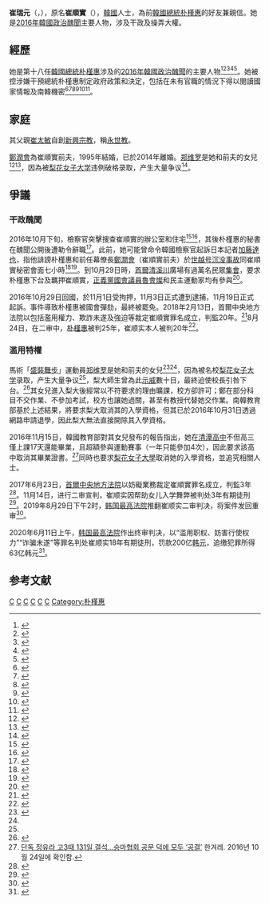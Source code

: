 {{Distinguish|崔真實}}
{{noteTA
|1=zh-hans:盛装舞步; zh-tw:馬場馬術; zh-hk:盛裝舞步;
}}

{{Infobox person
|name=崔瑞元
|native_name = {{lang|ko|崔順實}}（{{lang|ko|최순실}}）
|gender = 女
|image=
|caption=
|birth_name= {{lang|ko|崔畢女}}（{{lang|ko|최필녀}}）
|birth_date={{birth date and age|1956|6|23}}
|nationality = {{ROK}}
|birth_place= {{KOR}}[[首爾特別市|首爾特別市]][[麻浦區|麻浦區]]{{link-ko|阿峴洞|아현동}}
|death_date=
|death_place=
|religion = [[永世教|永世教]]
|language = [[韓語|韓語]]
|education= [[檀國大學|檀國大學]]
|spouse = {{marriage|[[鄭潤會|鄭潤會]]|1995|2014|reason=divorced}}
|parents = [[崔太敏|崔太敏]]（父親）
|children = [[郑维羅|郑维羅]]（女兒）
|module={{Infobox name module
| hangul  = 최순실
| hanja   = 崔順實
| rr      = Choe Sun-sil
| mr      = Ch'oe Sun-sil
}}
|module2={{Infobox name module
| title   = 本名
| hangul  = 최필녀
| hanja   = 崔畢女
| rr      = Choe Pillyeo
| mr      = Ch'oe P'illyŏ
}}
|module3={{Infobox name module
| title   = [[官章名|官章名]]（身份证姓名）
| hangul  = 최서원
| hanja   = 崔瑞元
| rr      = Choe Seo-won
| mr      = Ch'oe Sŏ-wŏn
}}
}}

'''崔瑞元'''（{{kor|최서원}}，{{bd|1956年|6月23日}}），原名'''崔順實'''（{{kor|최순실}}），[[韓國|韓國]]人士，為前[[韓國總統|韓國總統]][[朴槿惠|朴槿惠]]的好友兼親信。她是[[2016年韓國政治醜聞|2016年韓國政治醜聞]]主要人物，涉及干政及操弄大權。

==經歷==
她是第十八任[[韓國總統|韓國總統]][[朴槿惠|朴槿惠]]涉及的[[2016年韓國政治醜聞|2016年韓國政治醜聞]]的主要人物<ref>{{cite web|url=http://www.nytimes.com/2016/10/28/world/asia/south-korea-choi-soon-sil.html?_r=0|title=A Presidential Friendship Has Many South Koreans Crying Foul|date=October 27, 2016|website=New York Times|accessdate=2016-10-29|archive-date=2016-12-11|archive-url=https://web.archive.org/web/20161211102435/http://www.nytimes.com/2016/10/28/world/asia/south-korea-choi-soon-sil.html?_r=0|dead-url=no}}</ref><ref>{{cite web|url=http://qz.com/821612/a-rasputinesque-mystery-woman-and-a-cultish-religion-could-take-down-south-koreas-president-park-geun-hye/|date=October 28, 2016|title=A Rasputinesque mystery woman and a cultish religion could take down South Korea’s president|website=Quartz|accessdate=2016-10-29|archive-date=2016-11-22|archive-url=https://web.archive.org/web/20161122001709/http://qz.com/821612/a-rasputinesque-mystery-woman-and-a-cultish-religion-could-take-down-south-koreas-president-park-geun-hye/|dead-url=no}}</ref><ref>{{cite web|url=http://english.hani.co.kr/arti/english_edition/e_national/767405.html|date=October 26, 2016|title=‘It’s actually a system where Choi Sun-sil tells the President what to do’|website=The Hankyoreh|accessdate=2016-10-29|archive-date=2017-01-04|archive-url=https://web.archive.org/web/20170104015724/http://english.hani.co.kr/arti/english_edition/e_national/767405.html|dead-url=yes}}</ref><ref>{{cite web|url=https://www.koreatimes.co.kr/www/news/nation/2016/10/116_216623.html|date=October 23, 2016|title=Investigations into 'Choi Soon-sil gate' widening|website=The Korea Times|accessdate=2016-10-29|archive-date=2017-01-13|archive-url=https://web.archive.org/web/20170113121620/https://www.koreatimes.co.kr/www/news/nation/2016/10/116_216623.html|dead-url=no}}</ref><ref>{{cite web|title=Key suspects still at large in Choi Sun-sil probe|url=http://koreajoongangdaily.joins.com/news/article/article.aspx?aid=3025312|accessdate=2016-10-29|date=October 25, 2016|website=韩国中央日报|archive-url=https://web.archive.org/web/20161108012749/http://koreajoongangdaily.joins.com/news/article/Article.aspx?aid=3025312|archive-date=2016-11-08|dead-url=yes}}</ref>。她被控涉嫌干預總統朴槿惠制定政府政策和決定，包括在未有官職的情況下得以閱讀國家情報及南韓機密<ref>{{cite web|url=http://www.koreaherald.com/view.php?ud=20161025000359|title=Presidential speeches found on confidante’s PC: report|date=October 25, 2016|website=The Korea Herald|accessdate=2016-10-29|archive-date=2017-07-29|archive-url=https://web.archive.org/web/20170729133706/http://www.koreaherald.com/view.php?ud=20161025000359|dead-url=no}}</ref><ref>{{cite web|url=https://www.washingtonpost.com/world/asia_pacific/south-koreas-presidency-on-the-brink-of-collapse-as-scandal-grows/2016/10/28/7639a2cc-1700-4ef7-a3a4-661b3ff989c4_story.html|title=South Korea’s presidency ‘on the brink of collapse’ as scandal grows|date=October 29, 2016|website=Washington Post|accessdate=2016-10-29|archive-date=2018-02-01|archive-url=https://web.archive.org/web/20180201151457/https://www.washingtonpost.com/world/asia_pacific/south-koreas-presidency-on-the-brink-of-collapse-as-scandal-grows/2016/10/28/7639a2cc-1700-4ef7-a3a4-661b3ff989c4_story.html|dead-url=no}}</ref><ref>{{cite web|title=Can Pres. Park be investigated over Choi Sun-sil scandal?|url=http://english.hani.co.kr/arti/english_edition/e_national/767846.html|accessdate=2016-10-29|date=October 28, 2016|website=[[韓民族日報|韓民族日報]]|archive-url=https://web.archive.org/web/20171208003941/http://english.hani.co.kr/arti/english_edition/e_national/767846.html|archive-date=2017-12-08|dead-url=no}}</ref><ref>{{cite web|url=http://www.straitstimes.com/asia/east-asia/troubling-revelations-about-seouls-shadow-president-the-korea-herald-columnist|title=Troubling revelations about Seoul's 'Shadow President': The Korea Herald columnist|date=October 27, 2016|website=[[海峽時報|海峽時報]]|accessdate=2016-10-29|archive-date=2017-12-08|archive-url=https://web.archive.org/web/20171208011824/http://www.straitstimes.com/asia/east-asia/troubling-revelations-about-seouls-shadow-president-the-korea-herald-columnist|dead-url=no}}</ref><ref>{{cite web|title=‘Choi-gate’ scandal snowballing|url=http://koreajoongangdaily.joins.com/news/article/article.aspx?aid=3025234|accessdate=2016-10-29|date=October 22, 2016|website=韩国中央日报|archive-url=https://web.archive.org/web/20171230230121/http://koreajoongangdaily.joins.com/news/article/article.aspx?aId=3025234|archive-date=2017-12-30|dead-url=no}}</ref><ref>{{cite web|url=https://www.washingtonpost.com/world/asia_pacific/south-koreas-leader-acknowledges-ties-to-woman-in-scandal/2016/10/25/def52790-9a91-11e6-b552-b1f85e484086_story.html|title=South Korea’s leader acknowledges ties to woman in scandal|date=October 25, 2016|website=[[華盛頓郵報|華盛頓郵報]]|accessdate=2016-10-29|archive-date=2018-12-16|archive-url=https://web.archive.org/web/20181216223319/https://www.washingtonpost.com/world/asia_pacific/south-koreas-leader-acknowledges-ties-to-woman-in-scandal/2016/10/25/def52790-9a91-11e6-b552-b1f85e484086_story.html|dead-url=no}}</ref>。

== 家庭 ==
其父親[[崔太敏|崔太敏]]自創[[新興宗教|新興宗教]]，稱[[永世教|永世教]]。

[[鄭潤會|鄭潤會]]為崔順實前夫，1995年結婚，已於2014年離婚。[[郑维罗|郑维罗]]是她和前夫的女兒<ref>{{cite news|last=Kim|first=Oi-hyun|title=Pres. Park's former aide and his wife may be at the center of ongoing scandal|url=http://english.hani.co.kr/arti/english_edition/e_national/667320.html|date=December 3, 2014|newspaper=[[韓民族日報|韓民族日報]]|access-date=23 September 2016|archive-date=2017-09-28|archive-url=https://web.archive.org/web/20170928072635/http://english.hani.co.kr/arti/english_edition/e_national/667320.html|dead-url=no}}</ref><ref name="#1">{{cite news |last=Park |first=Sojung |title=S. Korea wins gold in team dressage equestrian at Asiad |url=http://english.yonhapnews.co.kr/topic/2014/09/20/90/1350010000AEN20140920003001315F.html |date=September 20, 2014 |newspaper=[[Yonhap|Yonhap]] |access-date=23 September 2016 |archive-date=2016-12-20 |archive-url=https://web.archive.org/web/20161220072216/http://english.yonhapnews.co.kr/topic/2014/09/20/90/1350010000AEN20140920003001315F.html |dead-url=no }}</ref>，因為被[[梨花女子大学|梨花女子大学]]违例破格录取，产生大量争议<ref name="#2">{{cite news|last1=姜|first1=贵瑛|title=被指违例让总统亲友女儿入学 韩梨花女大校长辞职|url=http://www.zaobao.com.sg/znews/international/story20161020-679917|accessdate=2016-11-01|publisher=联合早报|date=2016-10-20|archiveurl=https://web.archive.org/web/20161101103141/http://www.zaobao.com.sg/znews/international/story20161020-679917|archivedate=2016-11-01|language=zh}}</ref>。

==爭議==
=== 干政醜聞 ===
2016年10月下旬，檢察官突擊搜查崔順實的辦公室和住宅<ref>{{cite web|url=http://www.channelnewsasia.com/news/asiapacific/south-korea-s-president-accused-of-leaking-classified-documents/3237900.html|title=South Korea's president accused of leaking classified documents|date=October 26, 2016|website=Channel NewsAsia|accessdate=2016-10-29|archive-date=2016-10-27|archive-url=https://web.archive.org/web/20161027145341/http://www.channelnewsasia.com/news/asiapacific/south-korea-s-president-accused-of-leaking-classified-documents/3237900.html|dead-url=no}}</ref><ref>{{cite web|url=https://www.koreatimes.co.kr/www/news/nation/2016/10/116_216947.html|title=Long hide-and-seek game begins for Choi Soon-sil|date=October 27, 2016|website=The Korea Times|accessdate=2016-10-29|archive-date=2017-08-25|archive-url=https://web.archive.org/web/20170825191736/https://www.koreatimes.co.kr/www/news/nation/2016/10/116_216947.html|dead-url=no}}</ref>，其後朴槿惠的秘書在醜聞公開後遭勒令辭職<ref>{{cite web|url=https://www.koreatimes.co.kr/www/news/nation/2016/10/116_217058.html|title=Park orders secretaries to resign over 'Choi Soon-sil scandal'|date=October 28, 2016|website=The Korea Times|accessdate=2016-10-29|archive-date=2017-07-30|archive-url=https://web.archive.org/web/20170730120502/https://www.koreatimes.co.kr/www/news/nation/2016/10/116_217058.html|dead-url=no}}</ref>。此前，她可能曾命令韓國檢察官起訴日本記者[[加藤達也_(記者)|加藤達也]]，指他誹謗朴槿惠和前任幕僚長[[鄭潤會|鄭潤會]]（崔順實前夫）於[[世越号沉没事故|世越号沉没事故]]同崔順實秘密會面七小時<ref>{{cite news|last1=Gale|first1=Alastair|title=Korean Prosecutors Indict Japanese Journalist on Defamation Charge|url=http://www.wsj.com/articles/korean-prosecutors-indict-japanese-journalist-on-defamation-charge-1412826990|accessdate=2016-10-30|publisher=The Wall Street Journal|date=2014-10-09|archiveurl=https://web.archive.org/web/20161030000139/http://www.wsj.com/articles/korean-prosecutors-indict-japanese-journalist-on-defamation-charge-1412826990|archivedate=2016-10-30|language=en}}</ref><ref>{{cite news|title=朴槿惠就亲信审阅总统演讲稿一事向国民道歉|url=http://news.xinhuanet.com/world/2016-10/27/c_129338581.htm|accessdate=2016-10-30|agency=新华社|date=2016-10-27|archiveurl=https://web.archive.org/web/20161030050724/http://news.xinhuanet.com/world/2016-10/27/c_129338581.htm|archivedate=2016-10-30|language=zh-cn}}</ref>。到10月29日時，[[首爾|首爾]][[清溪川|清溪川]]廣場有過萬名民眾[[2016年韩国示威|集會]]，要求朴槿惠下台及羈押崔順實，[[正义党_(韩国)|正義黨]][[韓國國會|國會議員]][[魯會燦|魯會燦]]和民主運動家{{link-ko|白基玩|백기완}}均有參與<ref>{{Cite web |url=http://www.cna.com.tw/news/firstnews/201610290290-1.aspx |title=崔順實干政 逾萬民眾聚集要朴槿惠下台 |accessdate=2016-10-29 |archive-date=2017-04-01 |archive-url=https://web.archive.org/web/20170401122401/http://www.cna.com.tw/news/firstnews/201610290290-1.aspx |dead-url=no }}</ref>。

2016年10月29日回國，於11月1日受拘押，11月3日正式遭到逮捕，11月19日正式起訴。事件導致朴槿惠被國會彈劾，最終被罷免。2018年2月13日，首爾中央地方法院以包括濫用權力、欺詐未遂及強迫等裁定崔順實罪名成立，判監20年。<ref>{{cite news|url=http://www.881903.com/Page/ZH-TW/newsdetail.aspx?ItemId=992863&csid=261_367|title=崔順實一審判監20年有13項控罪與朴槿惠共謀|date=2018-02-13|work=商業電台即時新聞|accessdate=2018-02-13|archive-date=2020-04-04|archive-url=https://web.archive.org/web/20200404044145/https://www.881903.com/Page/ZH-TW/newsdetail.aspx?ItemId=992863&csid=261_367|dead-url=yes}}</ref>8月24日，在二审中，[[朴槿惠|朴槿惠]]被判25年，崔顺实本人被判20年<ref>{{Cite news|url=http://biz.heraldcorp.com/culture/view.php?ud=201808241623505712861_1|title=최순실 징역 20년, 출소하면 ‘85세’…변호인 뜬금 '궁예' 발언 왜?|publisher=헤럴드경제|date=2018-08-24|accessdate=2018-08-24|archive-date=2021-01-20|archive-url=https://web.archive.org/web/20210120000526/http://biz.heraldcorp.com/culture/view.php?ud=201808241623505712861_1|dead-url=no}}</ref>。

=== 滥用特權 ===
馬術「[[盛裝舞步|盛裝舞步]]」運動員[[郑维罗|郑维罗]]是她和前夫的女兒<ref>{{cite news |last=Kim |first=Oi-hyun |title=Pres. Park's former aide and his wife may be at the center of ongoing scandal |url=http://english.hani.co.kr/arti/english_edition/e_national/667320.html |date=December 3, 2014 |newspaper=The Hankyoreh |access-date=23 September 2016 |archive-date=2017-09-28 |archive-url=https://web.archive.org/web/20170928072635/http://english.hani.co.kr/arti/english_edition/e_national/667320.html |dead-url=no }}</ref><ref name="#1"/>，因為被名校[[梨花女子大学|梨花女子大学]]录取，产生大量争议<ref name="#2"/>，梨大師生曾為此[[2016年梨花女子大學示威|示威]]數十日，最終迫使校長引咎下台。<ref>{{Cite web |url=http://udn.com/news/story/6809/2052596 |title=朴槿惠閨密風暴！認了干政 |accessdate=2016-11-03 |archive-date=2016-11-13 |archive-url=https://web.archive.org/web/20161113004119/http://udn.com/news/story/6809/2052596 |dead-url=no }}</ref>其女兒進入梨大後經常以不符要求的理由曠課，校方卻許可；鄭在部分科目不交作業、不參加考試，校方也讓她過關，甚至有教授代替她交作業。南韓教育部基於上述結果，將要求梨大取消其的入學資格，但其已於2016年10月31日透過網路申請退學，因此梨大無法直接開除其入學資格。

2016年11月15日，韓國教育部對其女兒發布的報告指出，她在[[清潭高中|清潭高中]]不但高三僅上課17天還能畢業，且超額參與運動賽事（一年只能參加4次），因此要求該高中取消其畢業證書。<ref name="청담">[http://m.hani.co.kr/arti/society/society_general/766981.html#cb 단독 정유라 고3때 131일 결석…승마협회 공문 덕에 모두 ‘공결’] {{Wayback|url=http://m.hani.co.kr/arti/society/society_general/766981.html#cb |date=20161120084542 }}한겨레. 2016년 10월 24일에 확인함.</ref>同時也要求[[梨花女子大學|梨花女子大學]]取消她的入學資格，並追究相關人士。

2017年6月23日，[[首爾中央地方法院|首爾中央地方法院]]以妨礙業務裁定崔順實罪名成立，判監3年<ref>{{Cite web |url=http://hk.on.cc/int/bkn/cnt/news/20170623/mobile/bknint-20170623094346343-0623_17011_001.html |title=存档副本 |access-date=2017-06-23 |archive-date=2020-04-04 |archive-url=https://web.archive.org/web/20200404044201/https://hk.on.cc/int/bkn/cnt/news/20170623/mobile/bknint-20170623094346343-0623_17011_001.html }}</ref>。11月14日，{{ko-link|首尔高等法院|서울고등법원}}进行二审宣判，崔顺实因帮助女儿入学舞弊被判处3年有期徒刑<ref>{{Cite web |url=http://www.nbd.com.cn/articles/2017-11-14/1161330.html |title=朴槿惠闺蜜崔顺实二审被判3年 前梨大校长被判2年 |access-date=2019-08-29 |archive-date=2021-01-19 |archive-url=https://web.archive.org/web/20210119234024/http://www.nbd.com.cn/articles/2017-11-14/1161330.html |dead-url=no }}</ref>。2019年8月29日下午2时，[[韩国最高法院|韩国最高法院]]推翻崔顺实二审判决，将案件发回{{ko-link|首尔高等法院|서울고등법원}}重审<ref>{{Cite web |url=http://www.chinanews.com/gj/2019/08-29/8941271.shtml |title=发回重审！四年了，朴槿惠“亲信干政案”还未完结…… |access-date=2019-08-29 |archive-date=2021-01-19 |archive-url=https://web.archive.org/web/20210119234029/http://www.chinanews.com/gj/2019/08-29/8941271.shtml }}</ref>。

2020年6月11日上午，[[韩国最高法院|韩国最高法院]]作出终审判决，以“滥用职权、妨害行使权力”“诈骗未遂”等罪名判处崔顺实18年有期徒刑，罚款200亿[[韩元|韩元]]，追缴犯罪所得63亿韩元<ref>{{cite news |title=崔顺实获刑18年，但“亲信干政案”仍未落幕 |url=http://www.bjd.com.cn/a/202006/11/WS5ee1a90fe4b00aba04d212a1.html |accessdate=2020-06-11 |archive-date=2020-07-01 |archive-url=https://web.archive.org/web/20200701054547/http://www.bjd.com.cn/a/202006/11/WS5ee1a90fe4b00aba04d212a1.html |dead-url=no }}</ref>。

==参考文献==
{{reflist|2}}

{{2016_South_Korean_political_scandal}}

[[Category:韩国企业家|C]]
[[Category:韓國女性政治人物|C]]
[[Category:韓國罪犯|C]]
[[Category:檀國大學校友|C]]
[[Category:首爾特別市出身人物|C]]
[[Category:崔姓|C]]
[[Category:朴槿惠|Category:朴槿惠]]